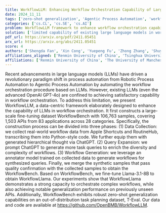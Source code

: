 ```yaml
---
title: WorkflowLLM: Enhancing Workflow Orchestration Capability of Large Language Models
date: 2024_11_11
tags: ['zero-shot generalization', 'Agentic Process Automation', 'workflow orchestration', 'data-centric framework', 'API', 'large language models', 'workflow generation', 'fine-tuning dataset', 'Robotic Process Automation']
categories: ['cs.CL', 'cs.SE', 'cs.AI']
problem: WorkflowLLM framework to enhance workflow orchestration capability of large language models
solution: ['limited capability of existing large language models in workflow orchestration']
pdf_url: https://arxiv.org/pdf/2411.05451
arx_url: https://arxiv.org/abs/2411.05451
score: 4
authors: ['Shengda Fan', 'Xin Cong', 'Yuepeng Fu', 'Zhong Zhang', 'Shuyan Zhang', 'Yuanwei Liu', 'Yesai Wu', 'Yankai Lin', 'Zhiyuan Liu', 'Maosong Sun']
affiliations_aligned: ['Renmin University of China', 'Tsinghua University', 'Tsinghua University', 'Tsinghua University', 'The University of Manchester', 'Wuhan University', 'Tsinghua University', 'Renmin University of China', 'Tsinghua University', 'Tsinghua University']
affiliations: ['Renmin University of China', 'The University of Manchester', 'Tsinghua University', 'Wuhan University']
---
```



Recent advancements in large language models (LLMs) have driven a revolutionary paradigm shift in process automation from Robotic Process Automation to Agentic Process Automation by automating the workflow orchestration procedure based on LLMs. However, existing LLMs (even the advanced OpenAI GPT-4o) are confined to achieving satisfactory capability in workflow orchestration. To address this limitation, we present WorkflowLLM, a data-centric framework elaborately designed to enhance the capability of LLMs in workflow orchestration. It first constructs a large-scale fine-tuning dataset WorkflowBench with 106,763 samples, covering 1,503 APIs from 83 applications across 28 categories. Specifically, the construction process can be divided into three phases: (1) Data Collection: we collect real-world workflow data from Apple Shortcuts and RoutineHub, transcribing them into Python-style code. We further equip them with generated hierarchical thought via ChatGPT. (2) Query Expansion: we prompt ChatGPT to generate more task queries to enrich the diversity and complexity of workflows. (3) Workflow Generation: we leverage an annotator model trained on collected data to generate workflows for synthesized queries. Finally, we merge the synthetic samples that pass quality confirmation with the collected samples to obtain the WorkflowBench. Based on WorkflowBench, we fine-tune Llama-3.1-8B to obtain WorkflowLlama. Our experiments show that WorkflowLlama demonstrates a strong capacity to orchestrate complex workflows, while also achieving notable generalization performance on previously unseen APIs. Additionally, WorkflowBench exhibits robust zero-shot generalization capabilities on an out-of-distribution task planning dataset, T-Eval. Our data and code are available at https://github.com/OpenBMB/WorkflowLLM.
